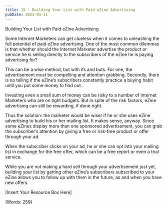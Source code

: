 ```yaml
---
title: 15 - Building Your List with Paid eZine Advertising
pubDate: 2023-01-11
---
```


Building Your List with Paid eZine Advertising


Some Internet Marketers can get clueless when it comes to unleashing the full potential of paid eZine advertising. One of the most common dilemmas is that whether should the Internet Marketer advertise the product or service he is selling directly to the subscribers of the eZine he is paying advertising for?

This can be a wise method, but with ifs and buts. For one, the advertisement must be compelling and attention grabbing. Secondly, there is no telling if the eZine’s subscribers constantly practice a buying habit until you put some money to find out.

Investing even a small sum of money can be risky to a number of Internet Marketers who are on tight budgets. But in spite of the risk factors, eZine advertising can still be rewarding, if done right.

Thus the solution: the marketer would be wiser if he or she uses eZine advertising to build his or her mailing list. It makes sense, anyway. Since some eZines display more than one sponsored advertisement, you can grab the subscriber’s attention by giving a free or risk-free product or offer through your ad.

When the subscriber clicks on your ad, he or she can opt into your mailing list in exchange for the free offer, which can be a free report or even a trial service.

While you are not making a hard sell through your advertisement just yet, building your list by getting other eZine’s subscribers subscribed to your eZine allows you to follow up with them in the future, as and when you have new offers.


[Insert Your Resource Box Here]

(Words: 259)
